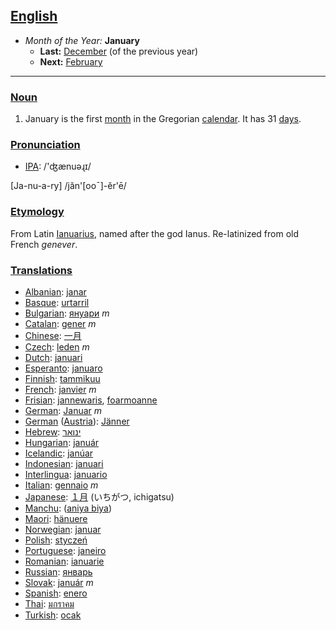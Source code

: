 == [[English]] ==
*''Month of the Year:'' '''January'''
**'''Last:''' [[December]] (of the previous year)
**'''Next:''' [[February]]
----

=== [[Noun]] ===
#January is the first [[month]] in the Gregorian [[calendar]]. It has 31 [[day]]s.

=== [[Pronunciation]] ===
*[[w:IPA|IPA]]: /'ʤænuəɻɪ/
[Ja-nu-a-ry] /jăn'[ooˉ]-ĕr'ē/

=== [[Etymology]] ===
From Latin [[Ianuarius]], named after the god Ianus. Re-latinized from old French ''genever''.

=== [[Translations]] ===
*[[Albanian]]: [[janar]]
*[[Basque]]: [[urtarril]]
*[[Bulgarian]]: [[януари]] ''m''
*[[Catalan]]: [[gener]] ''m''
*[[Chinese]]: [[一月]]
*[[Czech]]: [[leden]] ''m''
*[[Dutch]]: [[januari]]
*[[Esperanto]]: [[januaro]]
*[[Finnish]]: [[tammikuu]]
*[[French]]: [[janvier]] ''m''
*[[Frisian]]: [[jannewaris]], [[foarmoanne]]
*[[German]]: [[Januar]] ''m''
*[[German]] ([[Austria]]): [[Jänner]]
*[[Hebrew]]: [[ינואר]]
*[[Hungarian]]: [[január]]
*[[Icelandic]]: [[janúar]]
*[[Indonesian]]: [[januari]]
*[[Interlingua]]: [[januario]]
*[[Italian]]: [[gennaio]] ''m''
*[[Japanese]]: [[１月]] (いちがつ, ichigatsu)
*[[Manchu]]: ([[aniya biya]])
*[[Maori]]: [[hänuere]]
*[[Norwegian]]: [[januar]]
*[[Polish]]: [[styczeń|stycze&#324;]]
*[[Portuguese]]: [[janeiro]]
*[[Romanian]]: [[ianuarie]]
*[[Russian]]: [[январь]]
*[[Slovak]]: [[január]] ''m''
*[[Spanish]]: [[enero]]
*[[Thai]]: [[มกราคม]]
*[[Turkish]]: [[ocak]]